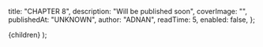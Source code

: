 
  title: "CHAPTER 8",
  description: "Will be published soon",
  coverImage: "",
  publishedAt: "UNKNOWN",
  author: "ADNAN",
  readTime: 5,
  enabled: false,
};

  <ArticleLayout meta={meta}>{children}</ArticleLayout>
);
